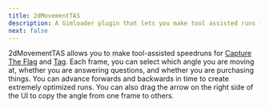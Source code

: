 ```yaml
---
title: 2dMovementTAS
description: A Gimloader plugin that lets you make tool assisted runs for Capture The Flag and Tag
next: false
---
```



2dMovementTAS allows you to make tool-assisted speedruns for [Capture The Flag](https://gimkit.wiki/wiki/Capture_The_Flag) and [Tag](https://gimkit.wiki/wiki/Tag:_Domination). Each frame, you can select which angle you are moving at, whether you are answering questions, and whether you are purchasing things. You can advance forwards and backwards in time to create extremely optimized runs. You can also drag the arrow on the right side of the UI to copy the angle from one frame to others.

<ButtonInstall client:only="svelte" name="2dMovementTAS" url="https://raw.githubusercontent.com/Gimloader/client-plugins/main/plugins/2dMovementTAS/build/2dMovementTAS.js" />